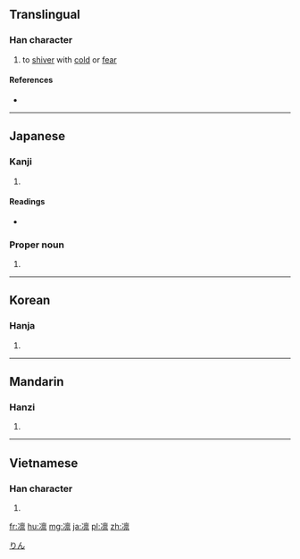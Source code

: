 {{also|凜}}
==Translingual==

===Han character===
{{Han char|rn=15|rad=冫|as=13|sn=15|four=|canj=戈一卜田火 (IMYWF)|ids=⿰[[冫]][[禀]]}}

# to [[shiver]] with [[cold]] or [[fear]]

====References====
* {{Han ref|kx=0133.430|dkj=01718|dj=0298.240|hdz=10301.120|uh=51DB|ud=20955}}

----

==Japanese==

===Kanji===
{{ja-kanji|grade=|rs=冫13}}

# {{defn|lang=ja|sort=冫13}}

====Readings====
* {{ja-readings|on=[[りん]] (rin)|kun=[[さむい]] (samui), [[すさまじい]] (susamajii), [[おそれる]] (osoreru)}}

===Proper noun===
{{ja-pos|k|proper|hira=りん|rom=Rin}}

# {{given name|female|lang=ja}}

[[Category:Japanese female given names|りん]]

----

==Korean==

===Hanja===
{{ko-hanja|hangeul=름|rv=reum|mr=rŭm|y=lum}}

# {{defn|lang=ko|sort=冫13}}

----

==Mandarin==

===Hanzi===
{{cmn-hanzi|tra=凜|pin=[[lǐn]] ([[lin3]])|wg=lin<sup>3</sup>}}

# {{defn|lang=cmn|sort=冫13}}

----

==Vietnamese==

===Han character===
{{vi-hantu|[[lẫm]]|rs=冫13}}

# {{defn|lang=vi|sort=冫13}}

[[fr:凛]]
[[hu:凛]]
[[mg:凛]]
[[ja:凛]]
[[pl:凛]]
[[zh:凛]]